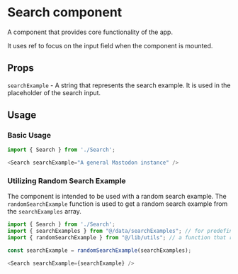 # Search component 

A component that provides core functionality of the app.

It uses ref to focus on the input field when the component is mounted.

## Props

`searchExample` - A string that represents the search example. It is used in the placeholder of the search input.

## Usage

### Basic Usage

```js
import { Search } from './Search';

<Search searchExample="A general Mastodon instance" />
```

### Utilizing Random Search Example

The component is intended to be used with a random search example. The `randomSearchExample` function is used to get a random search example from the `searchExamples` array.

```js
import { Search } from './Search';
import { searchExamples } from "@/data/searchExamples"; // for predefined search examples
import { randomSearchExample } from "@/lib/utils"; // a function that returns a random search example of the searchExamples array

const searchExample = randomSearchExample(searchExamples);

<Search searchExample={searchExample} />
```
